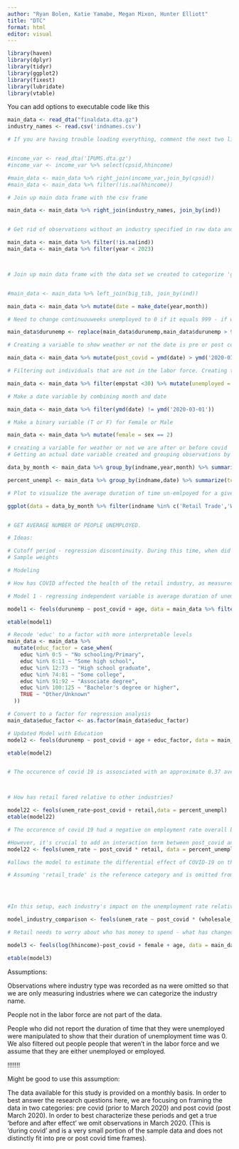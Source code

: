 ```yaml
---
author: "Ryan Bolen, Katie Yamabe, Megan Mixon, Hunter Elliott"
title: "DTC"
format: html
editor: visual
---
```


```r
library(haven)
library(dplyr)
library(tidyr)
library(ggplot2)
library(fixest)
library(lubridate)
library(vtable)
```

You can add options to executable code like this

```r
main_data <- read_dta("finaldata.dta.gz")
industry_names <- read.csv('indnames.csv')

# If you are having trouble loading everything, comment the next two lines out. Only time the hh income variable from this df is used is in the 3rd regression. 


#income_var <- read_dta('IPUMS.dta.gz')
#income_var <- income_var %>% select(cpsid,hhincome)

#main_data <- main_data %>% right_join(income_var,join_by(cpsid)) 
#main_data <- main_data %>% filter(!is.na(hhincome))

# Join up main data frame with the csv frame

main_data <- main_data %>% right_join(industry_names, join_by(ind))
```

```r

```

```r

# Get rid of observations without an industry specified in raw data and cutting down to not go past 2022

main_data <- main_data %>% filter(!is.na(ind))
main_data <- main_data %>% filter(year < 2023)



# Join up main data frame with the data set we created to categorize 'general retail industries' together. 


#main_data <- main_data %>% left_join(big_tib, join_by(ind))

main_data <- main_data %>% mutate(date = make_date(year,month))

# Need to change continuouweeks unemployed to 0 if it equals 999 - if we did not do this, it would wash out all the variance/drive the average of unemployed time per category way up. 

main_data$durunemp <- replace(main_data$durunemp,main_data$durunemp > 998, 0)

# Creating a variable to show weather or not the date is pre or post covid

main_data <- main_data %>% mutate(post_covid = ymd(date) > ymd('2020-03-01'))

# Filtering out individuals that are not in the labor force. Creating true/false variable for whether they are unemployed or not

main_data <- main_data %>% filter(empstat <30) %>% mutate(unemployed = empstat > 12)

# Make a date variable by combining month and date

main_data <- main_data %>% filter(ymd(date) != ymd('2020-03-01'))

# Make a binary variable (T or F) for Female or Male

main_data <- main_data %>% mutate(female = sex == 2)


```

```r
# creating a variable for weather or not we are after or before covid
# Getting an actual date variable created and grouping observations by date, 

data_by_month <- main_data %>% group_by(indname,year,month) %>% summarise(avg_time_unempl = mean(durunemp)) %>% mutate(date = make_date(year,month))

percent_unempl <- main_data %>% group_by(indname,date) %>% summarize(tot = n(),unempl = sum(unemployed)) %>% mutate(unem_rate = unempl/tot) %>% mutate(retail = indname == 'Retail Trade') %>% mutate(post_covid = ymd(date) > ymd('2020-04-01'))

# Plot to visualize the average duration of time un-emlpoyed for a given industry in a given year/month.

ggplot(data = data_by_month %>% filter(indname %in% c('Retail Trade','Wholesale Trade')),mapping = aes(x = date,y = avg_time_unempl, color = indname)) + geom_smooth()


# GET AVERAGE NUMBER OF PEOPLE UNEMPLOYED. 

# Ideas:

# Cutoff period - regression discontinuity. During this time, when did it hit?
# Sample weights
```

```r
# Modeling

# How has COVID affected the health of the retail industry, as measured by employment?

# Model 1 - regressing independent variable is average duration of unemployment. 

model1 <- feols(durunemp ~ post_covid + age, data = main_data %>% filter(indname == 'Retail Trade'))

etable(model1)

# Recode 'educ' to a factor with more interpretable levels
main_data <- main_data %>%
  mutate(educ_factor = case_when(
    educ %in% 0:5 ~ "No schooling/Primary",
    educ %in% 6:11 ~ "Some high school",
    educ %in% 12:73 ~ "High school graduate",
    educ %in% 74:81 ~ "Some college",
    educ %in% 91:92 ~ "Associate degree",
    educ %in% 100:125 ~ "Bachelor's degree or higher",
    TRUE ~ "Other/Unknown"
  ))

# Convert to a factor for regression analysis
main_data$educ_factor <- as.factor(main_data$educ_factor)

# Updated Model with Education
model2 <- feols(durunemp ~ post_covid + age + educ_factor, data = main_data %>% filter(indname == 'Retail Trade'))

etable(model2)


# The occurence of covid 19 is assosciated with an approximate 0.37 average increase in the duration of weeks unemployed for the retail industry. 




```

```r
# How has retail fared relative to other industries?

model22 <- feols(unem_rate~post_covid + retail,data = percent_unempl)
etable(model22)

# The occurence of covid 19 had a negative on employment rate overall but the retail industry did not have as much of a negative effect as other industries.

#However, it's crucial to add an interaction term between post_covid and retail to see if the change in unemployment rates after COVID-19 was different for the retail industry compared to other industries.
model22 <- feols(unem_rate ~ post_covid * retail, data = percent_unempl)

#allows the model to estimate the differential effect of COVID-19 on the unemployment rate in the retail sector relative to other sectors.

# Assuming 'retail_trade' is the reference category and is omitted from the model to avoid multicollinearity




#In this setup, each industry's impact on the unemployment rate relative to retail both before and after the onset of COVID-19 can be assessed through the coefficients of the interaction terms.

model_industry_comparison <- feols(unem_rate ~ post_covid * (wholesale_trade + information + finance_insurance_realestate + professional_scientific_management + educational_services_healthcare + arts_entertainment_recreation + other_services + manufacturing + agriculture_forestry_fishing_mining + military + public_administration + transportation_warehousing_utilities + construction), data = your_data_frame)


```

```r
# Retail needs to worry about who has money to spend - what has changed about who is working and earning money (this regression needs to take into account all industries -  need an income variable - family household income is categorized as a range of incomes and it's not in a particularly useful order)?

model3 <- feols(log(hhincome)~post_covid + female + age, data = main_data)

etable(model3)
```

Assumptions:

Observations where industry type was recorded as na were omitted so that we are only measuring industries where we can categorize the industry name.

People not in the labor force are not part of the data.

People who did not report the duration of time that they were unemployed were manipulated to show that their duration of unemployment time was 0. We also filtered out people people that weren't in the labor force and we assume that they are either unemployed or employed.

!!!!!!!

Might be good to use this assumption:

The data available for this study is provided on a monthly basis. In order to best answer the research questions here, we are focusing on framing the data in two categories: pre covid (prior to March 2020) and post covid (post March 2020). In order to best characterize these periods and get a true 'before and after effect' we omit observations in March 2020. (This is 'during covid' and is a very small portion of the sample data and does not distinctly fit into pre or post covid time frames).
